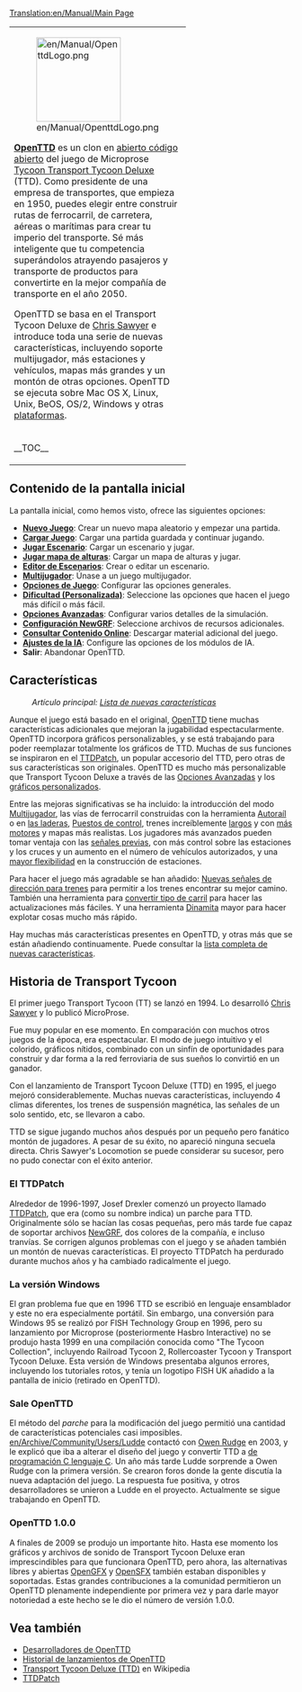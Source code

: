 [[Translation:en/Manual/Main Page]]
{{es/Traducción|origen=OpenTTD}}

{{es/Manual/Tabla de contenido}}
{|
|colspan=2 style="background:none; border:0px"|
[[File:en/Manual/OpenttdLogo.png|left|150px]] 

[http://www.openttd.org/ '''OpenTTD'''] es un clon en [https://www.wikipedia.org/wiki/es:Código abierto código abierto] del juego de Microprose [https://www.wikipedia.org/wiki/es:Transport Tycoon Transport Tycoon Deluxe] (TTD). Como presidente de una empresa de transportes, que empieza en 1950, puedes elegir entre construir rutas de ferrocarril, de carretera, aéreas o marítimas para crear tu imperio del transporte. Sé más inteligente que tu competencia superándolos atrayendo pasajeros y transporte de productos para convertirte en la mejor compañía de transporte en el año 2050.

OpenTTD se basa en el Transport Tycoon Deluxe de [http://www.chrissawyer.com/info.htm Chris Sawyer] e introduce toda una serie de nuevas características, incluyendo soporte multijugador, más estaciones y vehículos, mapas más grandes y un montón de otras opciones. OpenTTD se ejecuta sobre Mac OS X, Linux, Unix, BeOS, OS/2, Windows y otras [[es/Sistemas operativos|plataformas]].
|-
|width=200 style="background:none; border:0px"| __TOC__
|style="background:none; border:0px"| [[File:es/Intro screen.png|frame|center|Pantalla inicial de OpenTTD]]
|}

==Contenido de la pantalla inicial==
La pantalla inicial, como hemos visto, ofrece las siguientes opciones:
* '''[[es/Manual/Nuevo Juego|Nuevo Juego]]''': Crear un nuevo mapa aleatorio y empezar una partida.
* '''[[es/Savegame|Cargar Juego]]''': Cargar una partida guardada y continuar jugando.
* '''[[es/Archive/Manual/Escenario|Jugar Escenario]]''': Cargar un escenario y jugar.
* '''[[es/Manual/Mapa de alturas|Jugar mapa de alturas]]''': Cargar un mapa de alturas y jugar.
* '''[[es/Editor de Escenarios|Editor de Escenarios]]''': Crear o editar un escenario.
* '''[[es/Manual/Multijugador|Multijugador]]''': Únase a un juego multijugador.
* '''[[es/Manual/Opciones del Juego|Opciones de Juego]]''': Configurar las opciones generales.
* '''[[es/Archive/Manual/Settings/Dificultad|Dificultad (Personalizada)]]''': Seleccione las opciones que hacen el juego más difícil o más fácil.
* '''[[es/Opciones Avanzadas|Opciones Avanzadas]]''': Configurar varios detalles de la simulación.
* '''[[es/Configuración NewGRF|Configuración NewGRF]]''': Seleccione archivos de recursos adicionales.
* '''[[es/Contenido Online|Consultar Contenido Online]]''': Descargar material adicional del juego.
* '''[[es/Manual/Configuración IA|Ajustes de la IA]]''': Configure las opciones de los módulos de IA.
* '''Salir''': Abandonar OpenTTD.

==Características==
:''Artículo principal: [[es/Archive/Lists/Lista de nuevas características|Lista de nuevas características]]''

Aunque el juego está basado en el original, [http://www.openttd.org/ OpenTTD] tiene muchas características adicionales que mejoran la jugabilidad espectacularmente. OpenTTD incorpora gráficos personalizables, y se está trabajando para poder reemplazar totalmente los gráficos de TTD. Muchas de sus funciones se inspiraron en el [http://www.ttdpatch.net/ TTDPatch], un popular accesorio del TTD, pero otras de sus características son originales. OpenTTD es mucho más personalizable que Transport Tycoon Deluxe a través de las [[es/Opciones Avanzadas|Opciones Avanzadas]] y los [[es/Manual/NewGRF|gráficos personalizados]].

Entre las mejoras significativas se ha incluido: la introducción del modo [[es/Manual/Multijugador|Multijugador]], las vías de ferrocarril construidas con la herramienta [[es/Autoraíl|Autoraíl]] o en [[es/Construir en las laderas|las laderas]], [[es/Puestos de control|Puestos de control]], trenes increíblemente [[es/Archive/Manual/Settings/Trenes Mamut|largos]] y con [[es/Archive/Manual/Trenes Multitracción|más motores]] y mapas más realistas. Los jugadores más avanzados pueden tomar ventaja con las [[es/Manual/Señales|señales previas]], con más control sobre las estaciones y los cruces y un aumento en el número de vehículos autorizados, y una [[es/Archive/Manual/Settings/Estaciones no-uniformes|mayor flexibilidad]] en la construcción de estaciones.

Para hacer el juego más agradable se han añadido: [[es/Archive/Manual/YAPP|Nuevas señales de dirección para trenes]] para permitir a los trenes encontrar su mejor camino. También una herramienta para [[es/Convertir tipo de carril|convertir tipo de carril]] para hacer las actualizaciones más fáciles. Y una herramienta [[es/Dinamita|Dinamita]] mayor para hacer explotar cosas mucho más rápido.

Hay muchas más características presentes en OpenTTD, y otras más que se están añadiendo continuamente. Puede consultar la [[es/Archive/Lists/Lista de nuevas características|lista completa de nuevas características]].

==Historia de Transport Tycoon==
El primer juego Transport Tycoon (TT) se lanzó en 1994. Lo desarrolló [http://www.chrissawyer.com/ Chris Sawyer] y lo publicó MicroProse.

Fue muy popular en ese momento. En comparación con muchos otros juegos de la época, era espectacular. El modo de juego intuitivo y el colorido, gráficos nítidos, combinado con un sinfín de oportunidades para construir y dar forma a la red ferroviaria de sus sueños lo convirtió en un ganador.

Con el lanzamiento de Transport Tycoon Deluxe (TTD) en 1995, el juego mejoró considerablemente. Muchas nuevas características, incluyendo 4 climas diferentes, los trenes de suspensión magnética, las señales de un solo sentido, etc, se llevaron a cabo.

TTD se sigue jugando muchos años después por un pequeño pero fanático montón de jugadores. A pesar de su éxito, no apareció ninguna secuela directa. Chris Sawyer's Locomotion se puede considerar su sucesor, pero no pudo conectar con el éxito anterior.

===El TTDPatch===
Alrededor de 1996-1997, Josef Drexler comenzó un proyecto llamado [http://www.ttdpatch.net/ TTDPatch], que era (como su nombre indica) un parche para TTD. Originalmente sólo se hacían las cosas pequeñas, pero más tarde fue capaz de soportar archivos [[es/Manual/NewGRF|NewGRF]], dos colores de la compañía, e incluso tranvías. Se corrigen algunos problemas con el juego y se añaden también un montón de nuevas características. El proyecto TTDPatch ha perdurado durante muchos años y ha cambiado radicalmente el juego.

===La versión Windows===
El gran problema fue que en 1996 TTD se escribió en lenguaje ensamblador y este no era especialmente portátil. Sin embargo, una conversión para Windows 95 se realizó por FISH Technology Group en 1996, pero su lanzamiento por Microprose (posteriormente Hasbro Interactive) no se produjo hasta 1999 en una compilación conocida como "The Tycoon Collection", incluyendo Railroad Tycoon 2, Rollercoaster Tycoon y Transport Tycoon Deluxe. Esta versión de Windows presentaba algunos errores, incluyendo los tutoriales rotos, y tenía un logotipo FISH UK añadido a la pantalla de inicio (retirado en OpenTTD).

===Sale OpenTTD===
El método del ''parche'' para la modificación del juego permitió una cantidad de características potenciales casi imposibles. [[en/Archive/Community/Users/Ludde]] contactó con [http://www.tt-forums.net/ Owen Rudge] en 2003, y le explicó que iba a alterar el diseño del juego y convertir TTD a [https://www.wikipedia.org/wiki/es:Lenguaje de programación C lenguaje C]. Un año más tarde Ludde sorprende a Owen Rudge con la primera versión. Se crearon foros donde la gente discutía la nueva adaptación del juego. La respuesta fue positiva, y otros desarrolladores se unieron a Ludde en el proyecto. Actualmente se sigue trabajando en OpenTTD.

===OpenTTD 1.0.0===
A finales de 2009 se produjo un importante hito. Hasta ese momento los gráficos y archivos de sonido de Transport Tycoon Deluxe eran imprescindibles para que funcionara OpenTTD, pero ahora, las alternativas libres y abiertas [[es/Archive/Community/OpenGFX Léame|OpenGFX]] y [[es/Archive/Community/Reemplazo de efectos de sonido|OpenSFX]] también estaban disponibles y soportadas. Estas grandes contribuciones a la comunidad permitieron un OpenTTD plenamente independiente por primera vez y para darle mayor notoriedad a este hecho se le dio el número de versión 1.0.0.

==Vea también==
*[[en/Archive/Community/Developers|Desarrolladores de OpenTTD]]
*[[en/Archive/OpenTTD/Main Page|Historial de lanzamientos de OpenTTD]]
*[https://www.wikipedia.org/wiki/es:Transport_Tycoon Transport Tycoon Deluxe (TTD)] en Wikipedia
*[http://www.ttdpatch.net/ TTDPatch]